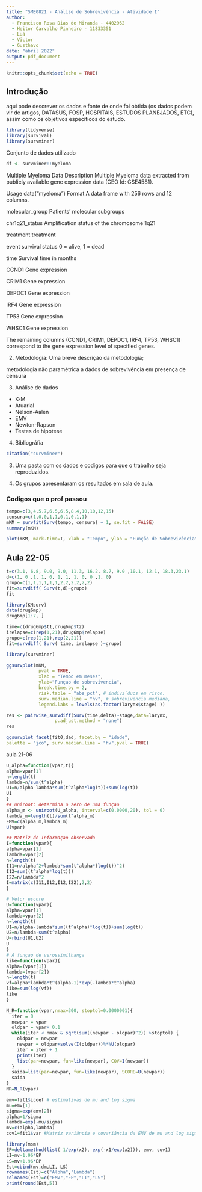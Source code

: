 ```yaml
---
title: "SME0821 - Análise de Sobrevivência - Atividade I"
author: 
  - Francisco Rosa Dias de Miranda - 4402962
  - Heitor Carvalho Pinheiro - 11833351
  - Lua
  - Victor
  - Gusthavo
date: "abril 2022"
output: pdf_document
---
```

  
```r
knitr::opts_chunk$set(echo = TRUE)
```

## Introdução

aqui pode descrever os dados e fonte de onde foi obtida (os dados podem vir de artigos, DATASUS, FOSP, HOSPITAIS, ESTUDOS PLANEJADOS, ETC), assim como os objetivos especificos do estudo.


 
```r
library(tidyverse)
library(survival)
library(survminer)
```

Conjunto de dados utilizado

```r
df <- survminer::myeloma
```

Multiple Myeloma Data
Description
Multiple Myeloma data extracted from publicly available gene expression data (GEO Id: GSE4581).

Usage
data("myeloma")
Format
A data frame with 256 rows and 12 columns.

molecular_group
Patients' molecular subgroups

chr1q21_status
Amplification status of the chromosome 1q21

treatment
treatment

event
survival status 0 = alive, 1 = dead

time
Survival time in months

CCND1
Gene expression

CRIM1
Gene expression

DEPDC1
Gene expression

IRF4
Gene expression

TP53
Gene expression

WHSC1
Gene expression

The remaining columns (CCND1, CRIM1, DEPDC1, IRF4, TP53, WHSC1) correspond to the gene expression level of specified genes.



2) Metodologia: Uma breve descrição da metodologia;

metodologia não paramétrica a dados  de sobrevivência em presença de censura 


3) Análise de dados 

 - K-M
 - Atuarial 
 - Nelson-Aalen
 - EMV
 - Newton-Rapson
 - Testes de hipotese

4) Bibliográfia


```r
citation("survminer")
```


3) Uma pasta com os dados e codigos para que o trabalho seja reproduzidos.

4) Os grupos apresentaram os resultados em sala de aula.


### Codigos que o prof passou


```r

tempo=c(3,4,5.7,6.5,6.5,8.4,10,10,12,15)
censura=c(1,0,0,1,1,0,1,0,1,1)
mKM = survfit(Surv(tempo, censura) ~ 1, se.fit = FALSE)
summary(mKM)
```
```r
plot(mKM, mark.time=T, xlab = "Tempo", ylab = "Função de Sobrevivência", cex.axis = 1.5, cex.lab = 1.5)
```


## Aula 22-05

```r
t=c(3.1, 6.8, 9.0, 9.0, 11.3, 16.2, 8.7, 9.0 ,10.1, 12.1, 18.3,23.1)
d=c(1, 0 ,1, 1, 0, 1, 1, 1, 0, 0 ,1, 0)
grupo=c(1,1,1,1,1,1,2,2,2,2,2,2)
fit=survdiff( Surv(t,d)~grupo)
fit
```
```r
library(KMsurv)
data(drug6mp)
drug6mp[1:7, ]

time=c(drug6mp$t1,drug6mp$t2)
irelapse=c(rep(1,21),drug6mp$relapse)
grupo=c(rep(1,21),rep(2,21))
fit=survdiff( Surv( time, irelapse )~grupo)
```

```r

library(survminer)

ggsurvplot(mKM,
            pval = TRUE,
            xlab = "Tempo em meses",
            ylab="Funçao de sobrevivencia",
            break.time.by = 2,
            risk.table = "abs_pct", # indivı́duos em risco.
            surv.median.line = "hv", # sobrevivencia mediana,
            legend.labs = levels(as.factor(larynx$stage) ))
```

```r
res <- pairwise_survdiff(Surv(time,delta)~stage,data=larynx,
                  p.adjust.method = "none")
res
```

```r
ggsurvplot_facet(fit0,dad, facet.by = "idade",
palette = "jco", surv.median.line = "hv",pval = TRUE)
```



aula 21-06

```r
U_alpha=function(vpar,t){
alpha=vpar[1]
n=length(t)
lambda=n/sum(t^alpha)
U1=n/alpha-lambda*sum(t^alpha*log(t))+sum(log(t))
U1
}
## uniroot: determina o zero de uma funçao
alpha_m <- uniroot(U_alpha, interval=c(0.0000,20), tol = 0)
lambda_m=length(t)/sum(t^alpha_m)
EMV=c(alpha_m,lambda_m)
U(vpar)
```


```r
## Matriz de Informaçao observada
I=function(vpar){
alpha=vpar[1]
lambda=vpar[2]
n=length(t)
I11=n/alpha^2+lambda*sum(t^alpha*(log(t))^2)
I12=sum((t^alpha*log(t)))
I22=n/lambda^2
I=matrix(c(I11,I12,I12,I22),2,2)
}
```

```r
# Vetor escore
U=function(vpar){
alpha=vpar[1]
lambda=vpar[2]
n=length(t)
U1=n/alpha-lambda*sum((t^alpha)*log(t))+sum(log(t))
U2=n/lambda-sum(t^alpha)
U=rbind(U1,U2)
U
}
# A funçao de verossimilhança
like=function(vpar){
alpha=(vpar[1])
lambda=(vpar[2])
n=length(t)
vf=alpha*lambda*t^(alpha-1)*exp(-lambda*t^alpha)
like=sum(log(vf))
like
}
```

```r
N_R=function(vpar,nmax=300, stoptol=0.0000001){
  iter = 0
  newpar = vpar
  oldpar = vpar+ 0.1
  while(iter < nmax & sqrt(sum((newpar - oldpar)^2)) >stoptol) {
    oldpar = newpar
    newpar = oldpar+solve(I(oldpar))%*%U(oldpar)
    iter = iter + 1
    print(iter)
    list(par=newpar, fun=like(newpar), COV=I(newpar))
  }
  saida=list(par=newpar, fun=like(newpar), SCORE=U(newpar))
  saida
}
NR=N_R(vpar)
```


```r
emv=fit1$icoef # estimativas de mu and log sigma
mu=emv[1]
sigma=exp(emv[2])
alpha=1/sigma
lambda=exp(-mu/sigma)
mv=c(alpha,lambda)
cov1=fit1$var #Matriz variância e covariância da EMV de mu and log sigma
```

```r
library(msm)
EP=deltamethod(list( 1/exp(x2), exp(-x1/exp(x2))), emv, cov1)
LI=mv-1.96*EP
LS=mv+1.96*EP
Est=cbind(mv,dm,LI, LS)
rownames(Est)=c("Alpha","Lambda")
colnames(Est)=c("EMV","EP","LI","LS")
print(round(Est,5))
```

